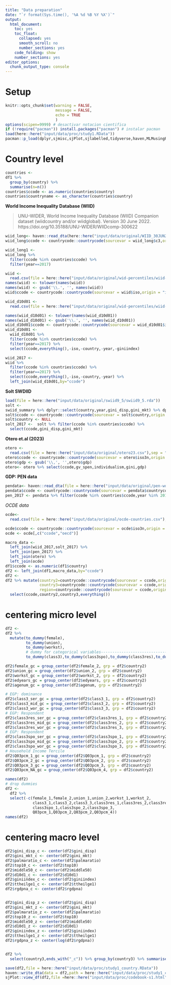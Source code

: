 ```yaml
---
title: "Data preparation"
date: "`r format(Sys.time(), '%A %d %B %Y %X')`"
output: 
  html_document: 
    toc: yes
    toc_float:
      collapsed: yes
      smooth_scroll: no
      number_sections: yes
    code_folding: show  
    number_sections: yes
editor_options: 
  chunk_output_type: console
---
```


# Setup

```r
knitr::opts_chunk$set(warning = FALSE, 
                      message = FALSE, 
                      echo = TRUE 
                      )
options(scipen=9999) # desactivar notacion cientifica
if (!require("pacman")) install.packages("pacman") # instalar pacman
load(here::here("input/data/proc/study1.RData"))
pacman::p_load(dplyr,sjmisc,sjPlot,sjlabelled,tidyverse,haven,MLMusingR)
```

# Country level

```r
countries <- 
df1 %>% 
  group_by(country) %>% 
  summarise(n=n())
countries$ccode <- as.numeric(countries$country)
countries$countryname <- as_character(countries$country)
```

**World Income Inequality Database (WIID)** 

> UNU-WIDER, World Income Inequality Database (WIID) Companion dataset (wiidcountry and/or wiidglobal). Version 30 June 2022. https://doi.org/10.35188/UNU-WIDER/WIIDcomp-300622

```r
wiid_long<- haven::read_dta(here::here("input/data/original/WIID_30JUN2022_0/WIID_30JUN2022_0.dta"))
wiid_long$ccode <- countrycode::countrycode(sourcevar = wiid_long$c3,origin = "iso3c",destination = "iso3n")

wiid_long1 <- 
wiid_long %>% 
  filter(ccode %in% countries$ccode) %>% 
  filter(year==2017)

```

```r
wiid <- 
  read.csv(file = here::here("input/data/original/wid-percentiles/wiid-data-2015-2020.csv"),sep = ";")
names(wiid) <- tolower(names(wiid))
names(wiid) <- gsub('\\.', '', names(wiid))
wiid$ccode <- countrycode::countrycode(sourcevar = wiid$iso,origin = "iso3c",destination = "iso3n")

wiid_d10d01 <- 
  read.csv(file = here::here("input/data/original/wid-percentiles/wiid-data-D10D01-ratio.csv"),sep = ";")

names(wiid_d10d01) <- tolower(names(wiid_d10d01))
names(wiid_d10d01) <- gsub('\\.', '', names(wiid_d10d01))
wiid_d10d01$ccode <- countrycode::countrycode(sourcevar = wiid_d10d01$iso,origin = "iso3c",destination = "iso3n")
wiid_d10d01 <- 
  wiid_d10d01 %>%  
  filter(ccode %in% countries$ccode) %>% 
  filter(year==2017) %>% 
  select(ccode,everything(),-iso,-country,-year,-giniindex) 

wiid_2017 <- 
wiid %>% 
  filter(ccode %in% countries$ccode) %>% 
  filter(year==2017) %>% 
  select(ccode,everything(),-iso,-country,-year) %>% 
  left_join(wiid_d10d01,by="ccode")
```



**Solt SWDIID**
```r
load(file = here::here("input/data/original/swiid9_5/swiid9_5.rda"))
solt <- 
swiid_summary %>% dplyr::select(country,year,gini_disp,gini_mkt) %>% dplyr::filter(year %in% c(2016))
solt$ccode <- countrycode::countrycode(sourcevar = solt$country,origin = "country.name",destination = "iso3n")
solt$country <- NULL
solt_2017 <-  solt %>% filter(ccode %in% countries$ccode) %>% 
  select(ccode,gini_disp,gini_mkt)
```


**Otero et.al (2023)**

```r
otero <- 
  read.csv(file = here::here("input/data/original/otero23.csv"),sep = ";")
otero$ccode <- countrycode::countrycode(sourcevar = otero$iso3n,origin = "iso2c",destination = "iso3n")
otero$gdp <- gsub('\\,', '',otero$gdp) 
otero<- otero %>% select(ccode,gv_spen,individualism,gini,gdp)
```


**GDP: PEN data**
```r
pendata<- haven::read_dta(file = here::here("input/data/original/pen-world/pwt1001.dta"))
pendata$ccode <- countrycode::countrycode(sourcevar = pendata$countrycode,origin = "iso3c",destination = "iso3n")
pen_2017 <- pendata %>% filter(ccode %in% countries$ccode,year %in% 2017) %>% select(ccode,everything(),-country,-countrycode,-currency_unit,-year)
```

*OCDE data*
```r
ocde<- 
  read.csv(file = here::here("input/data/original/ocde-countries.csv"),sep = ",")

ocde$ccode <- countrycode::countrycode(sourcevar = ocde$iso3n,origin = "iso3c",destination = "iso3n")
ocde <- ocde[,c("ccode","oecd")]
```


```r
macro_data <- 
  left_join(wiid_2017,solt_2017) %>%
  left_join(pen_2017) %>% 
  left_join(otero) %>%
  left_join(ocde) 
df1$ccode <- as.numeric(df1$country)
df2 <- left_join(df1,macro_data,by="ccode")
df2 <- 
df2 %>% mutate(country2=countrycode::countrycode(sourcevar = ccode,origin = "iso3n",destination = "iso3c"),
               country3=countrycode::countrycode(sourcevar = ccode,origin = "iso3n",destination = "country.name"),
               region=countrycode::countrycode(sourcevar = ccode,origin = "iso3n",destination = "region23")) %>% 
  select(ccode,country2,country3,everything())
```

# centering micro level


```r
df2 <- 
df2 %>% 
  mutate(to_dummy(female),
         to_dummy(union),
         to_dummy(workst),
         # dummy for categorical variables-------------------------------------
         to_dummy(class3),to_dummy(class3spo),to_dummy(class3res),to_dummy(Q03pcm))

df2$female_gc = group_center(df2$female_2, grp = df2$country2)
df2$union_gc = group_center(df2$union_2, grp = df2$country2)
df2$workst_gc = group_center(df2$workst_2, grp = df2$country2)
df2$edyears_gc = group_center(df2$edyears, grp = df2$country2)
df2$agenum_gc = group_center(df2$agenum, grp = df2$country2)

# EGP: dominance
df2$class3_ser_gc = group_center(df2$class3_1, grp = df2$country2)
df2$class3_mid_gc = group_center(df2$class3_2, grp = df2$country2)
df2$class3_wor_gc = group_center(df2$class3_3, grp = df2$country2)
# EGP: Respondent
df2$class3res_ser_gc = group_center(df2$class3res_1, grp = df2$country2)
df2$class3res_mid_gc = group_center(df2$class3res_2, grp = df2$country2)
df2$class3res_wor_gc = group_center(df2$class3res_3, grp = df2$country2)
# EGP: Respondent
df2$class3spo_ser_gc = group_center(df2$class3spo_1, grp = df2$country2)
df2$class3spo_mid_gc = group_center(df2$class3spo_2, grp = df2$country2)
df2$class3spo_wor_gc = group_center(df2$class3spo_3, grp = df2$country2)
# Household Income Tercile
df2$Q03pcm_1_gc = group_center(df2$Q03pcm_1, grp = df2$country2)
df2$Q03pcm_2_gc = group_center(df2$Q03pcm_2, grp = df2$country2)
df2$Q03pcm_3_gc = group_center(df2$Q03pcm_3, grp = df2$country2)
df2$Q03pcm_NA_gc = group_center(df2$Q03pcm_4, grp = df2$country2)

names(df2)
# drop dummies
df2 <- 
  df2 %>% 
  select(-c(female_1,female_2,union_1,union_2,workst_1,workst_2,
            class3_1,class3_2,class3_3,class3res_1,class3res_2,class3res_3,
            class3spo_1,class3spo_2,class3spo_3,
            Q03pcm_1,Q03pcm_2,Q03pcm_2,Q03pcm_4))
names(df2)
```


# centering macro level

```r
df2$gini_disp_c <- center(df2$gini_disp)
df2$gini_mkt_c <- center(df2$gini_mkt)
df2$palmaratio_c <- center(df2$palmaratio)
df2$top10_c <- center(df2$top10)
df2$middle50_c <- center(df2$middle50)
df2$d10d1_c <- center(df2$d10d1)
df2$giniindex_c <- center(df2$giniindex)
df2$ttheilge1_c <- center(df2$ttheilge1)
df2$rgdpna_c <- center(df2$rgdpna)


df2$gini_disp_z <- center(df2$gini_disp)
df2$gini_mkt_z <- center(df2$gini_mkt)
df2$palmaratio_z <- center(df2$palmaratio)
df2$top10_z <- center(df2$top10)
df2$middle50_z <- center(df2$middle50)
df2$d10d1_z <- center(df2$d10d1)
df2$giniindex_z <- center(df2$giniindex)
df2$ttheilge1_z <- center(df2$ttheilge1)
df2$rgdpna_z <- center(log(df2$rgdpna))


df2 %>% 
  select(country3,ends_with("_c")) %>% group_by(country3) %>% summarise_all(.funs = mean) %>% View()
```


```r
save(df2,file = here::here("input/data/proc/study1_country.RData"))
haven::write_dta(data = df2,path = here::here("input/data/proc/study1_country.dta"))
sjPlot::view_df(df2,file =here::here("input/data/proc/codebook-s1.html") )
```
